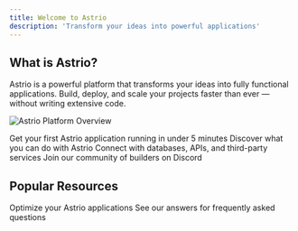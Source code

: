 ```yaml
---
title: Welcome to Astrio
description: 'Transform your ideas into powerful applications'
---
```


## What is Astrio?

Astrio is a powerful platform that transforms your ideas into fully functional applications. Build, deploy, and scale your projects faster than ever — without writing extensive code.

<img 
  src="/assets/images/astrio_website.png" 
  alt="Astrio Platform Overview" 
  className="w-full rounded-lg shadow-lg mb-6"
/>

<CardGroup cols={2}>
  <Card
    title="Getting Started"
    icon="play"
    href="/introduction/getting-started"
  >
    Get your first Astrio application running in under 5 minutes
  </Card>
  <Card
    title="Core Features"
    icon="sparkles"
    href="/features/overview"
  >
    Discover what you can do with Astrio
  </Card>
  <Card
    title="Integrations"
    icon="plug"
    href="/integrations/overview"
  >
    Connect with databases, APIs, and third-party services
  </Card>
  <Card
    title="Community"
    icon="users"
    href="https://discord.gg/mMspVRXbNX"
  >
    Join our community of builders on Discord
  </Card>
</CardGroup>

## Popular Resources

<CardGroup cols={2}>
  <Card
    title="Best Practices"
    icon="star"
    href="/best-practices/overview"
  >
    Optimize your Astrio applications
  </Card>
  <Card
    title="FAQ"
    icon="question"
    href="/introduction/faq"
  >
    See our answers for frequently asked questions
  </Card>
</CardGroup> 